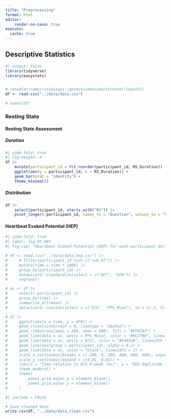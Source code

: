 ```yaml
---
title: "Preprocessing"
format: html
editor:
    render-on-save: true
execute:
  cache: true
---
```


## Descriptive Statistics


```r
#| output: false
library(tidyverse)
library(easystats)


# setwd(dirname(rstudioapi::getActiveDocumentContext()$path))
df <- read.csv("../data/data.csv")

# names(df)
```


### Resting State



#### Resting State Assessment

##### Duration

```r
#| code-fold: true
#| fig-height: 4
df |>
    mutate(participant_id = fct_reorder(participant_id, RS_Duration)) |>
    ggplot(aes(y = participant_id, x = RS_Duration)) +
    geom_bar(stat = "identity") +
    theme_minimal()
```

##### Distribution

```r
df |>
    select(participant_id, starts_with("RS")) |>
    pivot_longer(-participant_id, names_to = "Question", values_to = "Value") 
```


#### Heartbeat Evoked Potential (HEP)



```r
#| code-fold: true
#| label: fig-RS_HEP
#| fig-cap: "Heartbeat Evoked Potential (HEP) for each participant during the resting state, overlayed over average ECG trace and PPG (infrared sensor on the forehead)."

# df <- read.csv("../data/data_hep.csv") |>
#     # filter(participant_id %in% c("sub-07")) |>
#     mutate(time = time * 1000) |>
#     group_by(participant_id) |>
#     datawizard::standardize(select = c("AF7", "AF8")) |>
#     ungroup()

# av <- df |>
#     select(-participant_id) |>
#     group_by(time) |>
#     summarise_all(mean) |>
#     datawizard::rescale(select = c("ECG", "PPG_Muse"), to = c(-3, 3))

# df |>
#     ggplot(aes(x = time, y = AF8)) +
#     geom_vline(xintercept = 0, linetype = "dashed") +
#     geom_ribbon(aes(xmin = 200, xmax = 400), fill = "#FFECB3") +
#     geom_line(data = av, aes(y = PPG_Muse), color = "#9C27B0", linewidth = 2) +
#     geom_line(data = av, aes(y = ECG), color = "#F44336", linewidth = 2) +
#     geom_line(aes(group = participant_id), alpha = 0.2) +
#     geom_line(data = av, color = "black", linewidth = 2) +
#     scale_x_continuous(breaks = c(-200, 0, 200, 400, 600, 800), expand = c(0, 0)) +
#     scale_y_continuous(expand = c(0.01, 0.01)) +
#     labs(x = "Time relative to ECG R-peak (ms)", y = "EEG Amplitude (AF8)") +
#     theme_modern() +
#     theme(
#         panel.grid.major.y = element_blank(),
#         panel.grid.minor.y = element_blank()
#     )
```

```r
#| include = FALSE

# Save cleaned data
write.csv(df, "../data/data_clean.csv")
```
